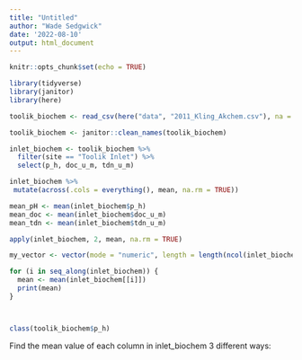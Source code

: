 ```yaml
---
title: "Untitled"
author: "Wade Sedgwick"
date: '2022-08-10'
output: html_document
---
```


```r
knitr::opts_chunk$set(echo = TRUE)

library(tidyverse)
library(janitor)
library(here)

```

```r

toolik_biochem <- read_csv(here("data", "2011_Kling_Akchem.csv"), na = c("NaN", "."))

toolik_biochem <- janitor::clean_names(toolik_biochem)

inlet_biochem <- toolik_biochem %>%
  filter(site == "Toolik Inlet") %>%
  select(p_h, doc_u_m, tdn_u_m)

inlet_biochem %>%
 mutate(across(.cols = everything(), mean, na.rm = TRUE))

mean_pH <- mean(inlet_biochem$p_h)
mean_doc <- mean(inlet_biochem$doc_u_m)
mean_tdn <- mean(inlet_biochem$tdn_u_m)

apply(inlet_biochem, 2, mean, na.rm = TRUE)

my_vector <- vector(mode = "numeric", length = length(ncol(inlet_biochem)))

for (i in seq_along(inlet_biochem)) {
  mean <- mean(inlet_biochem[[i]])
  print(mean)
}



class(toolik_biochem$p_h)


```

Find the mean value of each column in inlet_biochem 3 different ways:



